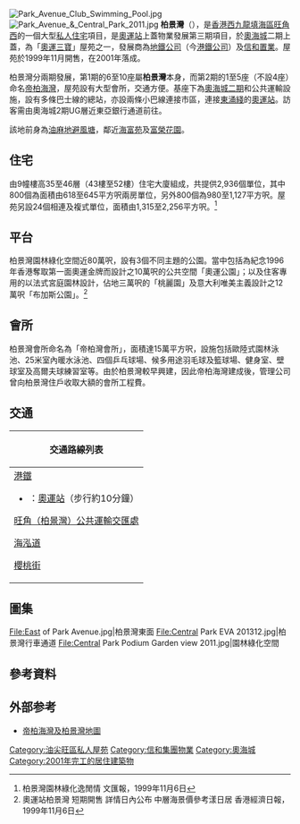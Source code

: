 {{Infobox_housinghk 
| name = 柏景灣<br/>Park Avenue
| photo = Park Avenue 201312.jpg
| phototitle = 面向西面的柏景灣海景單位（右邊5座），左面兩座為[[帝柏海灣|帝柏海灣]]
| address = [[九龍|九龍]][[旺角西|旺角西]]海庭道18號
| developer = 地鐵公司、信和置業
| use = 住宅
| blocknumber = 第1期 '''柏景灣'''5座（6至10座）<br>第2期 [[帝柏海灣|帝柏海灣]]4座（1至5座，不設4座）
| floornumber = 第1期：36-46層 <br> 第2期：43層
| flatnumber = 第1期：1,592個 <br> 第2期：1,344個
| yearofcompletion = 2001年
| facilities = 會所
| former = 油麻地避風塘
| management = [[港鐵公司|港鐵物業管理]]
| website = 
}}

{{Distinguish|柏景臺|柏傲灣}}
[[File:Park_Avenue_Club_Swimming_Pool.jpg|thumb]]
[[File:Park_Avenue_&_Central_Park_2011.jpg|thumb]]
'''柏景灣'''（{{lang-en|'''Park Avenue'''}}），是[[香港|香港]][[西九龍填海區|西九龍填海區]][[旺角西|旺角西]]的一個大型[[私人住宅|私人住宅]]項目，是[[奧運站|奧運站]]上蓋物業發展第三期項目，於[[奧海城|奧海城]]二期上蓋，為「[[奧運三寶|奧運三寶]]」屋苑之一，發展商為[[地鐵公司|地鐵公司]]（今[[香港鐵路有限公司|港鐵公司]]）及[[信和置業|信和置業]]。屋苑於1999年11月開售，在2001年落成。

柏景灣分兩期發展，第1期的6至10座屬'''柏景灣'''本身，而第2期的1至5座（不設4座）命名[[帝柏海灣|帝柏海灣]]，屋苑設有大型會所，交通方便。基座下為[[奧海城|奧海城二期]]和公共運輸設施，設有多條巴士線的總站，亦設兩條小巴線連接市區，連接[[東涌綫|東涌綫]]的[[奧運站|奧運站]]。訪客需由奧海城2期UG層近東亞銀行通道前往。

該地前身為[[油麻地|油麻地]][[避風塘|避風塘]]，鄰近[[海富苑|海富苑]]及[[富榮花園|富榮花園]]。

==住宅==
由9幢樓高35至46層（43樓至52樓）住宅大廈組成，共提供2,936個單位，其中800個為面積由618至645平方呎兩房單位，另外800個為980至1,127平方呎。屋苑另設24個相連及複式單位，面積由1,315至2,256平方呎。<ref>柏景灣園林綠化逸閒情 文匯報，1999年11月6日</ref>

==平台==
柏景灣園林綠化空間近80萬呎，設有3個不同主題的公園。當中包括為紀念1996年香港奪取第一面奧運金牌而設計之10萬呎的公共空間「奧運公園」；以及住客專用的以法式宮庭園林設計，佔地三萬呎的「桃麗園」及意大利唯美主義設計之12萬呎「布加斯公園」。<ref>奧運站柏景灣 短期開售 詳情日內公布 中層海景價參考漾日居 
香港經濟日報，1999年11月6日</ref>

==會所==
柏景灣會所命名為「帝柏灣會所」，面積達15萬平方呎，設施包括歐陸式園林泳池、25米室內暖水泳池、四個乒乓球場、候多用途羽毛球及籃球場、健身室、壁球室及高爾夫球練習室等。由於柏景灣較早興建，因此帝柏海灣建成後，管理公司曾向柏景灣住戶收取大額的會所工程費。

==交通==
{| class="mw-collapsible mw-collapsed wikitable" style="margin: 0 auto; width: auto;" 
! 交通路線列表
|-
|
;[[港鐵|港鐵]]
*{{港鐵路線標誌|TCL}}：[[奧運站|奧運站]]（步行約10分鐘）
;[[旺角（柏景灣）公共運輸交匯處|旺角（柏景灣）公共運輸交匯處]]
{{九龍新界巴士簡單列表|16|16X|33A|52X|68X|72X<!--|93P-->|265B|272E|287X|887<!--|N293-->}}{{過海隧道巴士簡單列表|905P}}{{九龍專線小巴簡單列表|43M|79K}}
;[[海泓道|海泓道]]
{{九龍新界巴士簡單列表|2E|10|12|12P|16|16X|20|33A|36X|52X|68X|72X<!--|93P-->|265B|272E|287X|887<!--|N293-->}}{{大嶼山巴士簡單列表|A20}}{{過海隧道巴士簡單列表|905P|914|914P|914X}}{{九龍專線小巴簡單列表|43M|78|78A|79K|79W}}
;[[櫻桃街|櫻桃街]]
{{九龍新界巴士簡單列表|13D|16|16X|18|31B|32|33A|35X|37|41A|43C|52X|63X|66X|68X|72X|79X|87B<!--|93P-->|202|242X|265B|268X|269X|270B|270P|270S|272E|272X|287D|287P|287X|701|701A|701S|887|N20|N41X|N283<!--|N293-->}}
{{過海隧道巴士簡單列表|904|905|905P|971|X970}}{{大嶼山巴士簡單列表|A20|A21|E21|E21C<!--|E21D-->|N23|NA21}}{{九龍專線小巴簡單列表|12S|43M|70|70A|78}}
|}

==圖集==
<gallery widths="150">
File:East of Park Avenue.jpg|柏景灣東面
File:Central Park EVA 201312.jpg|柏景灣行車通道
File:Central Park Podium Garden view 2011.jpg|園林綠化空間
</gallery>

==參考資料==
{{reflist}}

==外部参考==
{{commons category|Park Avenue, Hong Kong}}
* [http://www.centamap.com/scripts/centamap2.asp?lg=B5&cx=835218&cy=819787&zm=5&mx=834707&my=819787&ms=2&sx=&sy=&ss=0&sl=&vm=&lb=&ly= 帝柏海灣及柏景灣地圖] {{Wayback|url=http://www.centamap.com/scripts/centamap2.asp?lg=B5&cx=835218&cy=819787&zm=5&mx=834707&my=819787&ms=2&sx=&sy=&ss=0&sl=&vm=&lb=&ly= |date=20070929110713 }}

{{信和置業}}{{港鐵公司物業}}

[[Category:油尖旺區私人屋苑|Category:油尖旺區私人屋苑]]
[[Category:信和集團物業|Category:信和集團物業]]
[[Category:奧海城|Category:奧海城]]
[[Category:2001年完工的居住建築物|Category:2001年完工的居住建築物]]